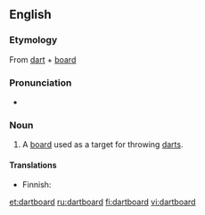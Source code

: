 ==English==
===Etymology===
From [[dart]] + [[board]]

===Pronunciation===
*{{audio|en-us-dartboard.ogg|Audio (US)}}

===Noun===
{{en-noun}}

# A [[board]] used as a target for throwing [[darts]].

====Translations====
{{trans-top|target for darts}}
* Finnish: {{t|fi|tikkataulu}}
{{trans-mid}}
{{trans-bottom}}

[[et:dartboard]]
[[ru:dartboard]]
[[fi:dartboard]]
[[vi:dartboard]]
